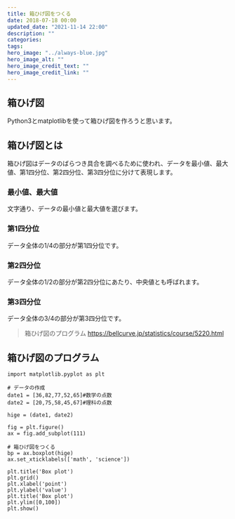 ```yaml
---
title: 箱ひげ図をつくる
date: 2018-07-18 00:00
updated_date: "2021-11-14 22:00"
description: ""
categories:
tags:
hero_image: "../always-blue.jpg"
hero_image_alt: ""
hero_image_credit_text: ""
hero_image_credit_link: ""
---
```

## 箱ひげ図
Python3とmatplotlibを使って箱ひげ図を作ろうと思います。

## 箱ひげ図とは
箱ひげ図はデータのばらつき具合を調べるために使われ、データを最小値、最大値、第1四分位、第2四分位、第3四分位に分けて表現します。

### 最小値、最大値
文字通り、データの最小値と最大値を選びます。

### 第1四分位
データ全体の1/4の部分が第1四分位です。

### 第2四分位
データ全体の1/2の部分が第2四分位にあたり、中央値とも呼ばれます。

### 第3四分位
データ全体の3/4の部分が第3四分位です。

> 箱ひげ図のプログラム
https://bellcurve.jp/statistics/course/5220.html


## 箱ひげ図のプログラム

```
import matplotlib.pyplot as plt

# データの作成
date1 = [36,82,77,52,65]#数学の点数
date2 = [20,75,58,45,67]#理科の点数

hige = (date1, date2)

fig = plt.figure()
ax = fig.add_subplot(111)

# 箱ひげ図をつくる
bp = ax.boxplot(hige)
ax.set_xticklabels(['math', 'science'])

plt.title('Box plot')
plt.grid()
plt.xlabel('point')
plt.ylabel('value')
plt.title('Box plot')
plt.ylim([0,100])
plt.show()
```

